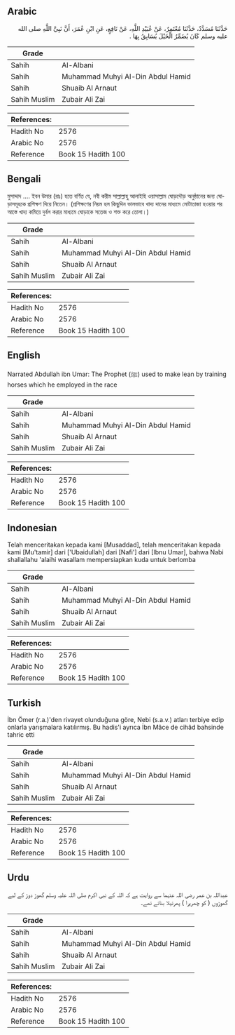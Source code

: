 ## Arabic


<div dir="rtl" lang="ar" style={{fontSize:'larger',backgroundColor:'#f8f9fa',padding:20}}>
حَدَّثَنَا مُسَدَّدٌ، حَدَّثَنَا مُعْتَمِرٌ، عَنْ عُبَيْدِ اللَّهِ، عَنْ نَافِعٍ، عَنِ ابْنِ عُمَرَ، أَنَّ نَبِيَّ اللَّهِ صلى الله عليه وسلم كَانَ يُضَمِّرُ الْخَيْلَ يُسَابِقُ بِهَا ‏.‏
</div>
<div style={{backgroundColor:'#f8f9fa',padding:20, marginBottom: 10}}><table> <thead> <tr> <th>Grade</th> <th></th> </tr> </thead> <tbody> <tr><td>Sahih</td><td>Al-Albani</td></tr><tr><td>Sahih</td><td>Muhammad Muhyi Al-Din Abdul Hamid</td></tr><tr><td>Sahih</td><td>Shuaib Al Arnaut</td></tr><tr><td>Sahih Muslim</td><td>Zubair Ali Zai</td></tr></tbody></table><table> <thead> <tr> <th>References:</th> <th></th> </tr> </thead> <tbody><tr><td>Hadith No</td><td>2576</td></tr><tr><td>Arabic No</td><td>2576</td></tr><tr><td>Reference</td><td>Book 15 Hadith 100</td></tr></tbody></table></div>

## Bengali


<div dir="ltr" lang="bn" style={{fontSize:'larger',backgroundColor:'#f8f9fa',padding:20}}>
মুসাদ্দাদ .... ইবন উমার (রাঃ) হতে বর্ণিত যে, নবী করীম সাল্লাল্লাহু আলাইহি ওয়াসাল্লাম ঘোড়দৌড় অনুষ্ঠানের জন্য ঘোড়াসমূহকে প্রশিক্ষণ দিয়ে নিতেন। (প্রশিক্ষণের নিয়ম হল কিছুদিন ভালভাবে খাদ্য দানের মাধ্যমে মোটাতাজা হওয়ার পর আস্তে খাদ্য কমিয়ে দুর্বল করার মাধ্যমে ঘোড়াকে সতেজ ও শক্ত করে তোলা।)
</div>
<div style={{backgroundColor:'#f8f9fa',padding:20, marginBottom: 10}}><table> <thead> <tr> <th>Grade</th> <th></th> </tr> </thead> <tbody> <tr><td>Sahih</td><td>Al-Albani</td></tr><tr><td>Sahih</td><td>Muhammad Muhyi Al-Din Abdul Hamid</td></tr><tr><td>Sahih</td><td>Shuaib Al Arnaut</td></tr><tr><td>Sahih Muslim</td><td>Zubair Ali Zai</td></tr></tbody></table><table> <thead> <tr> <th>References:</th> <th></th> </tr> </thead> <tbody><tr><td>Hadith No</td><td>2576</td></tr><tr><td>Arabic No</td><td>2576</td></tr><tr><td>Reference</td><td>Book 15 Hadith 100</td></tr></tbody></table></div>

## English


<div dir="ltr" lang="en" style={{fontSize:'larger',backgroundColor:'#f8f9fa',padding:20}}>
Narrated Abdullah ibn Umar: The Prophet (ﷺ) used to make lean by training horses which he employed in the race
</div>
<div style={{backgroundColor:'#f8f9fa',padding:20, marginBottom: 10}}><table> <thead> <tr> <th>Grade</th> <th></th> </tr> </thead> <tbody> <tr><td>Sahih</td><td>Al-Albani</td></tr><tr><td>Sahih</td><td>Muhammad Muhyi Al-Din Abdul Hamid</td></tr><tr><td>Sahih</td><td>Shuaib Al Arnaut</td></tr><tr><td>Sahih Muslim</td><td>Zubair Ali Zai</td></tr></tbody></table><table> <thead> <tr> <th>References:</th> <th></th> </tr> </thead> <tbody><tr><td>Hadith No</td><td>2576</td></tr><tr><td>Arabic No</td><td>2576</td></tr><tr><td>Reference</td><td>Book 15 Hadith 100</td></tr></tbody></table></div>

## Indonesian


<div dir="ltr" lang="id" style={{fontSize:'larger',backgroundColor:'#f8f9fa',padding:20}}>
Telah menceritakan kepada kami [Musaddad], telah menceritakan kepada kami [Mu'tamir] dari ['Ubaidullah] dari [Nafi'] dari [Ibnu Umar], bahwa Nabi shallallahu 'alaihi wasallam mempersiapkan kuda untuk berlomba
</div>
<div style={{backgroundColor:'#f8f9fa',padding:20, marginBottom: 10}}><table> <thead> <tr> <th>Grade</th> <th></th> </tr> </thead> <tbody> <tr><td>Sahih</td><td>Al-Albani</td></tr><tr><td>Sahih</td><td>Muhammad Muhyi Al-Din Abdul Hamid</td></tr><tr><td>Sahih</td><td>Shuaib Al Arnaut</td></tr><tr><td>Sahih Muslim</td><td>Zubair Ali Zai</td></tr></tbody></table><table> <thead> <tr> <th>References:</th> <th></th> </tr> </thead> <tbody><tr><td>Hadith No</td><td>2576</td></tr><tr><td>Arabic No</td><td>2576</td></tr><tr><td>Reference</td><td>Book 15 Hadith 100</td></tr></tbody></table></div>

## Turkish


<div dir="ltr" lang="tr" style={{fontSize:'larger',backgroundColor:'#f8f9fa',padding:20}}>
İbn Ömer (r.a.)'den rivayet olunduğuna göre, Nebi (s.a.v.) atları terbiye edip onlarla yarışmalara katılırmış. Bu hadis'i ayrıca İbn Mâce de cihâd bahsinde tahric etti
</div>
<div style={{backgroundColor:'#f8f9fa',padding:20, marginBottom: 10}}><table> <thead> <tr> <th>Grade</th> <th></th> </tr> </thead> <tbody> <tr><td>Sahih</td><td>Al-Albani</td></tr><tr><td>Sahih</td><td>Muhammad Muhyi Al-Din Abdul Hamid</td></tr><tr><td>Sahih</td><td>Shuaib Al Arnaut</td></tr><tr><td>Sahih Muslim</td><td>Zubair Ali Zai</td></tr></tbody></table><table> <thead> <tr> <th>References:</th> <th></th> </tr> </thead> <tbody><tr><td>Hadith No</td><td>2576</td></tr><tr><td>Arabic No</td><td>2576</td></tr><tr><td>Reference</td><td>Book 15 Hadith 100</td></tr></tbody></table></div>

## Urdu


<div dir="rtl" lang="ur" style={{fontSize:'larger',backgroundColor:'#f8f9fa',padding:20}}>
عبداللہ بن عمر رضی اللہ عنہما سے روایت ہے کہ اللہ کے نبی اکرم صلی اللہ علیہ وسلم گھوڑ دوڑ کے لیے گھوڑوں ( کو چھریرا ) پھرتیلا بناتے تھے۔
</div>
<div style={{backgroundColor:'#f8f9fa',padding:20, marginBottom: 10}}><table> <thead> <tr> <th>Grade</th> <th></th> </tr> </thead> <tbody> <tr><td>Sahih</td><td>Al-Albani</td></tr><tr><td>Sahih</td><td>Muhammad Muhyi Al-Din Abdul Hamid</td></tr><tr><td>Sahih</td><td>Shuaib Al Arnaut</td></tr><tr><td>Sahih Muslim</td><td>Zubair Ali Zai</td></tr></tbody></table><table> <thead> <tr> <th>References:</th> <th></th> </tr> </thead> <tbody><tr><td>Hadith No</td><td>2576</td></tr><tr><td>Arabic No</td><td>2576</td></tr><tr><td>Reference</td><td>Book 15 Hadith 100</td></tr></tbody></table></div>